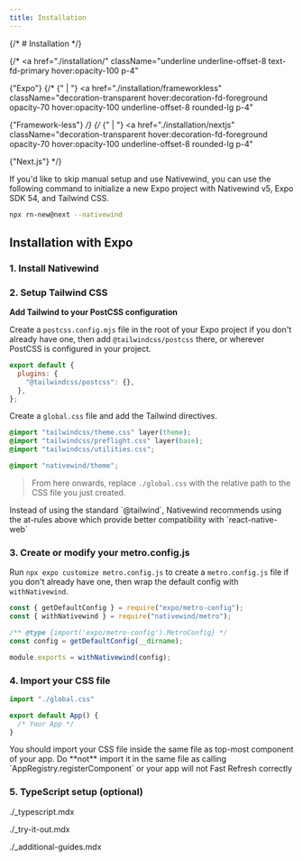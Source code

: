 ```yaml
---
title: Installation
---
```



{/* # Installation */}

{/* <a
  href="./installation/"
  className="underline underline-offset-8 text-fd-primary hover:opacity-100 p-4"
>
  {"Expo"}
</a>
{/* {" | "} <a
  href="./installation/frameworkless"
  className="decoration-transparent hover:decoration-fd-foreground opacity-70 hover:opacity-100 underline-offset-8 rounded-lg p-4"
>
  {"Framework-less"}
</a> */}
{/* {" | "} <a
  href="./installation/nextjs"
  className="decoration-transparent hover:decoration-fd-foreground opacity-70 hover:opacity-100 underline-offset-8 rounded-lg p-4"
>
  {"Next.js"}
</a> */}

<Callout type="tip">
 If you'd like to skip manual setup and use Nativewind, you can use the following command to initialize a new Expo project with Nativewind v5, Expo SDK 54, and Tailwind CSS.

```bash
npx rn-new@next --nativewind
```

</Callout>

## Installation with Expo

### 1. Install Nativewind

<Install framework="expo" />

### 2. Setup Tailwind CSS

<TailwindInstall framework="expo" />

**Add Tailwind to your PostCSS configuration**

Create a `postcss.config.mjs` file in the root of your Expo project if you don't already have one, then add `@tailwindcss/postcss` there, or wherever PostCSS is configured in your project.

```jsx title="postcss.config.mjs
export default {
  plugins: {
    "@tailwindcss/postcss": {},
  },
};
```

Create a `global.css` file and add the Tailwind directives.

```css title="global.css"
@import "tailwindcss/theme.css" layer(theme);
@import "tailwindcss/preflight.css" layer(base);
@import "tailwindcss/utilities.css";

@import "nativewind/theme";
```

> From here onwards, replace `./global.css` with the relative path to the CSS file you just created.

<Callout type="tip">
  Instead of using the standard `@tailwind`, Nativewind recommends using the
  at-rules above which provide better compatibility with `react-native-web`
</Callout>

### 3. Create or modify your metro.config.js

Run `npx expo customize metro.config.js` to create a `metro.config.js` file if you don't already have one, then wrap the default config with `withNativewind`.

```js title="metro.config.js"
const { getDefaultConfig } = require("expo/metro-config");
const { withNativewind } = require("nativewind/metro");

/** @type {import('expo/metro-config').MetroConfig} */
const config = getDefaultConfig(__dirname);

module.exports = withNativewind(config);
```

### 4. Import your CSS file

```js title="App.js"
import "./global.css"

export default App() {
  /* Your App */
}
```

<Callout type="cation">
  You should import your CSS file inside the same file as top-most component of
  your app. Do **not** import it in the same file as calling
  `AppRegistry.registerComponent` or your app will not Fast Refresh correctly
</Callout>

### 5. TypeScript setup (optional)

<include>./_typescript.mdx</include>

<include>./_try-it-out.mdx</include>

<include>./_additional-guides.mdx</include>
